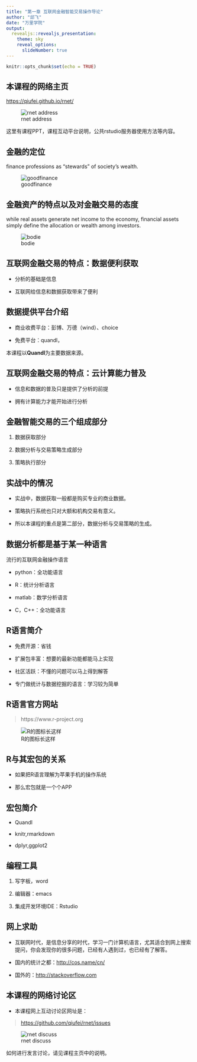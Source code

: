 ```yaml
---
title: "第一章 互联网金融智能交易操作导论"
author: "邱飞"
date: "万里学院"
output:
  revealjs::revealjs_presentation:
    theme: sky
    reveal_options:
      slideNumber: true
---
```


```r

knitr::opts_chunk$set(echo = TRUE)

```

## 本课程的网络主页  ##

 <https://qiufei.github.io/rnet/>

![rnet address](../pic/01-homepage.png)

这里有课程PPT，课程互动平台说明，公共rstudio服务器使用方法等内容。

## {data-background="01-occupy-ws.jpg"}


## 金融的定位 ##

finance professions as "stewards" of society's wealth.

![goodfinance](../pic/01-good-finance.png)



## 金融资产的特点以及对金融交易的态度 ##
while real assets generate net income to the economy, financial assets simply define the allocation or wealth among investors.

![bodie](../pic/01-bodie.jpg)

## 互联网金融交易的特点：数据便利获取 ##

* 分析的基础是信息

* 互联网给信息和数据获取带来了便利

## 数据提供平台介绍 ##

* 商业收费平台：彭博、万德（wind）、choice

* 免费平台：quandl，

本课程以**Quandl**为主要数据来源。

## 互联网金融交易的特点：云计算能力普及 ##

* 信息和数据的普及只是提供了分析的前提

* 拥有计算能力才能开始进行分析

## 金融智能交易的三个组成部分 ##

1. 数据获取部分

2. 数据分析与交易策略生成部分

3. 策略执行部分

## 实战中的情况 ##

* 实战中，数据获取一般都是购买专业的商业数据。

* 策略执行系统也只对大额和机构交易有意义。

* 所以本课程的重点是第二部分，数据分析与交易策略的生成。

## 数据分析都是基于某一种语言 ##

流行的互联网金融操作语言

* python：全功能语言

* R：统计分析语言

* matlab：数学分析语言

* C，C++：全功能语言


## R语言简介 ##

* 免费开源：省钱

* 扩展包丰富：想要的最新功能都能马上实现

* 社区活跃：不懂的问题可以马上得到解答

* 专门做统计与数据挖掘的语言：学习较为简单


## R语言官方网站 ##

> https://www.r-project.org

![R的图标长这样](../pic/01-rlogo.png)

## R与其宏包的关系 ## 

* 如果把R语言理解为苹果手机的操作系统

* 那么宏包就是一个个APP

## 宏包简介 ##

* Quandl

* knitr,rmarkdown

* dplyr,ggplot2

## 编程工具 ##

1. 写字板，word

2. 编辑器：emacs

3. 集成开发环境IDE：Rstudio

## 网上求助 ##

* 互联网时代，是信息分享的时代，学习一门计算机语言，尤其适合到网上搜索提问，你会发现你的很多问题，已经有人遇到过，也已经有了解答。

* 国内的统计之都：<http://cos.name/cn/>

* 国外的：<http://stackoverflow.com>




## 本课程的网络讨论区 ## 

* 本课程网上互动讨论区网址是：

>   <https://github.com/qiufei/rnet/issues>

![rnet discuss](../pic/01-rnet-discuss.png)

如何进行发言讨论，请见课程主页中的说明。


